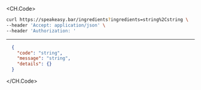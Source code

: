 
<CH.Code>
```bash Example Request
curl https://speakeasy.bar/ingredients?ingredients=string%2Cstring \
--header 'Accept: application/json' \
--header 'Authorization: '
```
---

```json Example Response
  {
    "code": "string",
    "message": "string",
    "details": {}
  }
```
</CH.Code>
